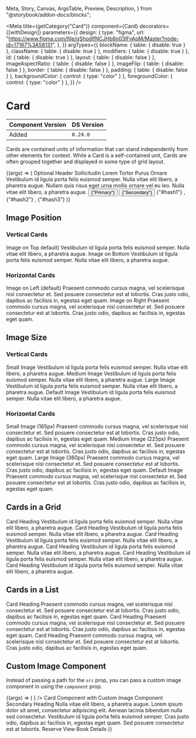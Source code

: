   Meta,
  Story,
  Canvas,
  ArgsTable,
  Preview,
  Description,
} from "@storybook/addon-docs/blocks";

<Meta
  title={getCategory("Card")}
  component={Card}
  decorators={[withDesign]}
  parameters={{
    design: {
      type: "figma",
      url:
        "https://www.figma.com/file/qShodlfNCJHb8n03IFyApM/Master?node-id=17167%3A58131",
    },
  }}
  argTypes={{
    blockName: { table: { disable: true } },
    className: { table: { disable: true } },
    modifiers: { table: { disable: true } },
    id: { table: { disable: true } },
    layout: { table: { disable: false } },
    imageAspectRatio: { table: { disable: false } },
    imageFlip: { table: { disable: false } },
    border: { table: { disable: false } },
    padding: { table: { disable: false } },
    backgroundColor: { control: { type: "color" } },
    foregroundColor: { control: { type: "color" } },
  }}
/>

# Card

| Component Version | DS Version |
| ----------------- | ---------- |
| Added             | `0.24.0`   |

<Description of={Card} />

Cards are contained units of information that can stand independently from other elements for context. While a Card is a self-contained unit, Cards are often grouped together and displayed in some type of grid layout.

<Preview withToolbar>
  <Story
    name="Card Props"
    args={{
      id: "custom-card",
    }}
  >
    {(args) => (
      <Card {...args}>
        <CardImage
          src="https://placeimg.com/400/300/animals"
          alt="Alt text"
          imageAspectRatio={args.imageAspectRatio}
        />
        <CardHeading level={2} id="heading1">
          Optional Header
        </CardHeading>
        <CardHeading level={4} id="heading2">
          Sollicitudin Lorem Tortor Purus Ornare
        </CardHeading>
        <CardContent>
          Vestibulum id ligula porta felis euismod semper. Nulla vitae elit
          libero, a pharetra augue. Nullam quis risus eget urna mollis ornare
          vel eu leo. Nulla vitae elit libero, a pharetra augue.
        </CardContent>
        <CardActions topBorder bottomBorder>
          <Button
            onClick={action("clicked")}
            id="button1"
            buttonType={ButtonTypes.Primary}
            type="submit"
          >
            {"Primary"}
          </Button>
          <Button
            onClick={action("clicked")}
            id="button2"
            buttonType={ButtonTypes.Secondary}
            type="submit"
          >
            {"Secondary"}
          </Button>
        </CardActions>
        <CardActions>
          <Link onClick={action("clicked")} href="blah">
            {"#hash1"}
          </Link>
          ,<Link onClick={action("clicked")} href="blah">
            {"#hash2"}
          </Link>,<Link onClick={action("clicked")} href="blah">
            {"#hash3"}
          </Link>
        </CardActions>
      </Card>
    )}
  </Story>
</Preview>

<ArgsTable story="Card Props" />

## Image Position

### Vertical Cards

<Preview>
  <Story name="Card Image Position">
    <div
      style={{
        display: "grid",
        "grid-gap": "2rem",
        "grid-template-columns": "repeat(2, 1fr)",
      }}
    >
      <Card>
        <CardImage
          src="https://placeimg.com/400/200/animals"
          alt="Alt text"
          imageAspectRatio={CardImageRatios.TwoByOne}
        />
        <CardHeading level={3} id="heading1">
          Image on Top default)
        </CardHeading>
        <CardContent>
          Vestibulum id ligula porta felis euismod semper. Nulla vitae elit
          libero, a pharetra augue.
        </CardContent>
      </Card>
      <Card imageFlip>
        <CardImage
          src="https://placeimg.com/410/210/animals"
          alt="Alt text"
          imageAspectRatio={CardImageRatios.TwoByOne}
        />
        <CardHeading level={3} id="heading1">
          Image on Bottom
        </CardHeading>
        <CardContent>
          Vestibulum id ligula porta felis euismod semper. Nulla vitae elit
          libero, a pharetra augue.
        </CardContent>
      </Card>
    </div>
  </Story>
</Preview>

### Horizontal Cards

<Preview>
  <div
    style={{
      display: "grid",
      "grid-gap": "2rem",
      "grid-template-columns": "repeat(1, 1fr)",
    }}
  >
    <Card layout={CardLayouts.Horizontal} center>
      <CardImage
        src="https://placeimg.com/400/200/animals"
        alt="Alt text"
        imageAspectRatio={CardImageRatios.TwoByOne}
      />
      <CardHeading level={4} id="heading1">
        Image on Left (default)
      </CardHeading>
      <CardContent>
        Praesent commodo cursus magna, vel scelerisque nisl consectetur et. Sed
        posuere consectetur est at lobortis. Cras justo odio, dapibus ac
        facilisis in, egestas eget quam.
      </CardContent>
    </Card>
    <Card layout={CardLayouts.Horizontal} center imageFlip>
      <CardImage
        src="https://placeimg.com/410/210/animals"
        alt="Alt text"
        imageAspectRatio={CardImageRatios.TwoByOne}
      />
      <CardHeading level={4} id="heading2">
        Image on Right
      </CardHeading>
      <CardContent>
        Praesent commodo cursus magna, vel scelerisque nisl consectetur et. Sed
        posuere consectetur est at lobortis. Cras justo odio, dapibus ac
        facilisis in, egestas eget quam.
      </CardContent>
    </Card>
  </div>
</Preview>

## Image Size

### Vertical Cards

<Preview>
  <Story name="Card Image Size">
    <div
      style={{
        display: "grid",
        "grid-gap": "4rem",
        "grid-template-columns": "repeat(1, 1fr)",
      }}
    >
      <Card center>
        <CardImage
          src="https://placeimg.com/400/200/animals"
          alt="Alt text"
          imageAspectRatio={CardImageRatios.Square}
          imageSize={CardImageSizes.Small}
        />
        <CardHeading level={3} id="heading1">
          Small Image
        </CardHeading>
        <CardContent>
          Vestibulum id ligula porta felis euismod semper. Nulla vitae elit
          libero, a pharetra augue.
        </CardContent>
      </Card>
      <Card center>
        <CardImage
          src="https://placeimg.com/400/200/animals"
          alt="Alt text"
          imageAspectRatio={CardImageRatios.Square}
          imageSize={CardImageSizes.Medium}
        />
        <CardHeading level={3} id="heading1">
          Medium Image
        </CardHeading>
        <CardContent>
          Vestibulum id ligula porta felis euismod semper. Nulla vitae elit
          libero, a pharetra augue.
        </CardContent>
      </Card>
      <Card center>
        <CardImage
          src="https://placeimg.com/410/210/animals"
          alt="Alt text"
          imageAspectRatio={CardImageRatios.Square}
          imageSize={CardImageSizes.Large}
        />
        <CardHeading level={3} id="heading1">
          Large Image
        </CardHeading>
        <CardContent>
          Vestibulum id ligula porta felis euismod semper. Nulla vitae elit
          libero, a pharetra augue.
        </CardContent>
      </Card>
      <Card center>
        <CardImage
          src="https://placeimg.com/410/210/animals"
          alt="Alt text"
          imageAspectRatio={CardImageRatios.Square}
        />
        <CardHeading level={3} id="heading1">
          Default Image
        </CardHeading>
        <CardContent>
          Vestibulum id ligula porta felis euismod semper. Nulla vitae elit
          libero, a pharetra augue.
        </CardContent>
      </Card>
    </div>
  </Story>
</Preview>

### Horizontal Cards

<Preview>
  <div
    style={{
      display: "grid",
      "grid-gap": "2rem",
      "grid-template-columns": "repeat(1, 1fr)",
    }}
  >
    <Card layout={CardLayouts.Horizontal} center>
      <CardImage
        src="https://placeimg.com/400/200/animals"
        alt="Alt text"
        imageAspectRatio={CardImageRatios.TwoByOne}
        imageSize={CardImageSizes.Small}
      />
      <CardHeading level={4} id="heading1">
        Small Image (165px)
      </CardHeading>
      <CardContent>
        Praesent commodo cursus magna, vel scelerisque nisl consectetur et. Sed
        posuere consectetur est at lobortis. Cras justo odio, dapibus ac
        facilisis in, egestas eget quam.
      </CardContent>
    </Card>
    <Card layout={CardLayouts.Horizontal} center>
      <CardImage
        src="https://placeimg.com/410/210/animals"
        alt="Alt text"
        imageAspectRatio={CardImageRatios.TwoByOne}
        imageSize={CardImageSizes.Medium}
      />
      <CardHeading level={4} id="heading2">
        Medium Image (225px)
      </CardHeading>
      <CardContent>
        Praesent commodo cursus magna, vel scelerisque nisl consectetur et. Sed
        posuere consectetur est at lobortis. Cras justo odio, dapibus ac
        facilisis in, egestas eget quam.
      </CardContent>
    </Card>
    <Card layout={CardLayouts.Horizontal} center>
      <CardImage
        src="https://placeimg.com/400/200/animals"
        alt="Alt text"
        imageAspectRatio={CardImageRatios.TwoByOne}
        imageSize={CardImageSizes.Large}
      />
      <CardHeading level={4} id="heading1">
        Large Image (360px)
      </CardHeading>
      <CardContent>
        Praesent commodo cursus magna, vel scelerisque nisl consectetur et. Sed
        posuere consectetur est at lobortis. Cras justo odio, dapibus ac
        facilisis in, egestas eget quam.
      </CardContent>
    </Card>
    <Card layout={CardLayouts.Horizontal} center>
      <CardImage
        src="https://placeimg.com/410/210/animals"
        alt="Alt text"
        imageAspectRatio={CardImageRatios.TwoByOne}
      />
      <CardHeading level={4} id="heading2">
        Default Image
      </CardHeading>
      <CardContent>
        Praesent commodo cursus magna, vel scelerisque nisl consectetur et. Sed
        posuere consectetur est at lobortis. Cras justo odio, dapibus ac
        facilisis in, egestas eget quam.
      </CardContent>
    </Card>
  </div>
</Preview>

## Cards in a Grid

<Preview>
  <Story name="Cards in a Grid">
    <div
      style={{
        display: "grid",
        "grid-gap": "2rem",
        "grid-template-columns": "repeat(3, 1fr)",
      }}
    >
      <Card>
        <CardImage
          src="https://placeimg.com/400/200/animals"
          alt="Alt text"
          imageAspectRatio={CardImageRatios.TwoByOne}
        />
        <CardHeading level={3} id="heading1">
          Card Heading
        </CardHeading>
        <CardContent>
          Vestibulum id ligula porta felis euismod semper. Nulla vitae elit
          libero, a pharetra augue.
        </CardContent>
      </Card>
      <Card>
        <CardImage
          src="https://placeimg.com/410/210/animals"
          alt="Alt text"
          imageAspectRatio={CardImageRatios.TwoByOne}
        />
        <CardHeading level={3} id="heading1">
          Card Heading
        </CardHeading>
        <CardContent>
          Vestibulum id ligula porta felis euismod semper. Nulla vitae elit
          libero, a pharetra augue.
        </CardContent>
      </Card>
      <Card>
        <CardImage
          src="https://placeimg.com/420/220/animals"
          alt="Alt text"
          imageAspectRatio={CardImageRatios.TwoByOne}
        />
        <CardHeading level={3} id="heading1">
          Card Heading
        </CardHeading>
        <CardContent>
          Vestibulum id ligula porta felis euismod semper. Nulla vitae elit
          libero, a pharetra augue.
        </CardContent>
      </Card>
      <Card>
        <CardImage
          src="https://placeimg.com/430/230/animals"
          alt="Alt text"
          imageAspectRatio={CardImageRatios.TwoByOne}
        />
        <CardHeading level={3} id="heading1">
          Card Heading
        </CardHeading>
        <CardContent>
          Vestibulum id ligula porta felis euismod semper. Nulla vitae elit
          libero, a pharetra augue.
        </CardContent>
      </Card>
      <Card>
        <CardImage
          src="https://placeimg.com/440/240/animals"
          alt="Alt text"
          imageAspectRatio={CardImageRatios.TwoByOne}
        />
        <CardHeading level={3} id="heading1">
          Card Heading
        </CardHeading>
        <CardContent>
          Vestibulum id ligula porta felis euismod semper. Nulla vitae elit
          libero, a pharetra augue.
        </CardContent>
      </Card>
      <Card>
        <CardImage
          src="https://placeimg.com/450/250/animals"
          alt="Alt text"
          imageAspectRatio={CardImageRatios.TwoByOne}
        />
        <CardHeading level={3} id="heading1">
          Card Heading
        </CardHeading>
        <CardContent>
          Vestibulum id ligula porta felis euismod semper. Nulla vitae elit
          libero, a pharetra augue.
        </CardContent>
      </Card>
    </div>
  </Story>
</Preview>

## Cards in a List

<Preview>
  <Story name="Cards in a List">
    <div
      style={{
        display: "grid",
        "grid-gap": "2rem",
        "grid-template-columns": "repeat(1, 1fr)",
      }}
    >
      <Card layout={CardLayouts.Horizontal} center>
        <CardImage
          src="https://placeimg.com/400/200/animals"
          alt="Alt text"
          imageAspectRatio={CardImageRatios.TwoByOne}
        />
        <CardHeading level={4} id="heading1">
          Card Heading
        </CardHeading>
        <CardContent>
          Praesent commodo cursus magna, vel scelerisque nisl consectetur et.
          Sed posuere consectetur est at lobortis. Cras justo odio, dapibus ac
          facilisis in, egestas eget quam.
        </CardContent>
      </Card>
      <Card layout={CardLayouts.Horizontal} center>
        <CardImage
          src="https://placeimg.com/410/210/animals"
          alt="Alt text"
          imageAspectRatio={CardImageRatios.TwoByOne}
        />
        <CardHeading level={4} id="heading2">
          Card Heading
        </CardHeading>
        <CardContent>
          Praesent commodo cursus magna, vel scelerisque nisl consectetur et.
          Sed posuere consectetur est at lobortis. Cras justo odio, dapibus ac
          facilisis in, egestas eget quam.
        </CardContent>
      </Card>
      <Card layout={CardLayouts.Horizontal} center>
        <CardImage
          src="https://placeimg.com/420/220/animals"
          alt="Alt text"
          imageAspectRatio={CardImageRatios.TwoByOne}
        />
        <CardHeading level={4} id="heading3">
          Card Heading
        </CardHeading>
        <CardContent>
          Praesent commodo cursus magna, vel scelerisque nisl consectetur et.
          Sed posuere consectetur est at lobortis. Cras justo odio, dapibus ac
          facilisis in, egestas eget quam.
        </CardContent>
      </Card>
    </div>
  </Story>
</Preview>

## Custom Image Component

Instead of passing a path for the `src` prop, you can pass a custom image component in using the `component` prop.

<Preview withToolbar>
  <Story name="Custom Image Component">
    {(args) => (
      <Card>
        <CardImage
          alt="Alt text"
          imageAspectRatio={CardImageRatios.SixteenByNine}
          component={
            <Image src="https://placeimg.com/400/400/animals" alt="Alt text" />
          }
        />
        <CardHeading level={2} id="heading1">
          Card Component with Custom Image Component
        </CardHeading>
        <CardHeading level={4} id="heading2">
          Secondary Heading
        </CardHeading>
        <CardContent>
          Nulla vitae elit libero, a pharetra augue. Lorem ipsum dolor sit amet,
          consectetur adipiscing elit. Aenean lacinia bibendum nulla sed
          consectetur. Vestibulum id ligula porta felis euismod semper. Cras
          justo odio, dapibus ac facilisis in, egestas eget quam. Sed posuere
          consectetur est at lobortis.
        </CardContent>
        <CardActions>
          <Link type={LinkTypes.Button} href="blah">
            Reserve
          </Link>
          <Link href="#url" type={LinkTypes.Forwards}>
            View Book Details
          </Link>
        </CardActions>
      </Card>
    )}
  </Story>
</Preview>
